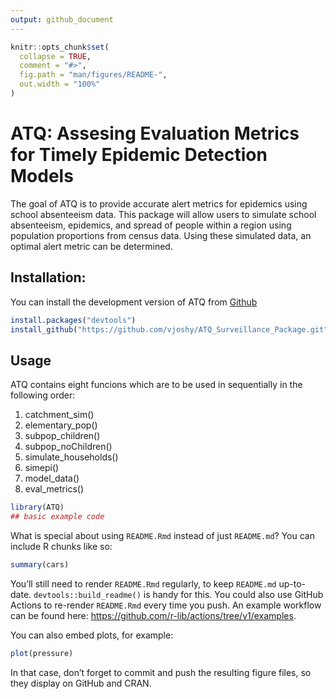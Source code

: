 ```yaml
---
output: github_document
---
```


<!-- README.md is generated from README.Rmd. Please edit that file -->

```r
knitr::opts_chunk$set(
  collapse = TRUE,
  comment = "#>",
  fig.path = "man/figures/README-",
  out.width = "100%"
)
```

# ATQ: Assesing Evaluation Metrics for Timely Epidemic Detection Models

<!-- badges: start -->
<!-- badges: end -->

The goal of ATQ is to provide accurate alert metrics for epidemics using school absenteeism data. This package will allow users to simulate school absenteeism, epidemics, and spread of people within a region using population proportions from census data. Using these simulated data, an optimal alert metric can be determined.

## Installation:

You can install the development version of ATQ from [Github](https://github.com/vjoshy/ATQ_Surveillance_Package)

``` r
install.packages("devtools")
install_github("https://github.com/vjoshy/ATQ_Surveillance_Package.git")
```

## Usage

ATQ contains eight funcions which are to be used in sequentially in the following order:\

1. catchment_sim()
2. elementary_pop()
3. subpop_children()
4. subpop_noChildren()
5. simulate_households()
6. simepi()
7. model_data()
8. eval_metrics()

```r
library(ATQ)
## basic example code
```

What is special about using `README.Rmd` instead of just `README.md`? You can include R chunks like so:

```r
summary(cars)
```

You'll still need to render `README.Rmd` regularly, to keep `README.md` up-to-date. `devtools::build_readme()` is handy for this. You could also use GitHub Actions to re-render `README.Rmd` every time you push. An example workflow can be found here: <https://github.com/r-lib/actions/tree/v1/examples>.

You can also embed plots, for example:

```r
plot(pressure)
```

In that case, don't forget to commit and push the resulting figure files, so they display on GitHub and CRAN.
